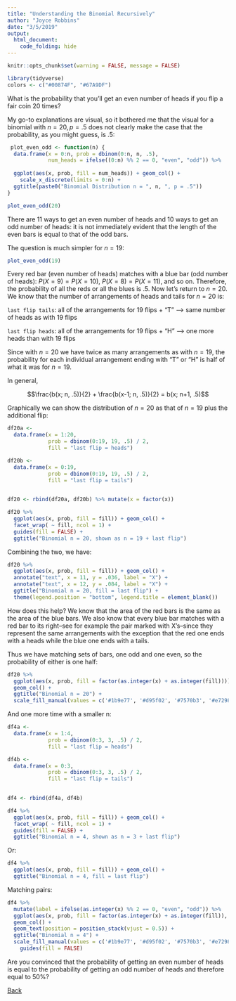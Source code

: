 ```yaml
---
title: "Understanding the Binomial Recursively"
author: "Joyce Robbins"
date: "3/5/2019"
output: 
  html_document:
    code_folding: hide
---
```


```r
knitr::opts_chunk$set(warning = FALSE, message = FALSE)
```

```r
library(tidyverse)
colors <- c("#00874F", "#67A9DF")
```

What is the probability that you'll get an even number of heads if you flip a fair coin 20 times?

My go-to explanations are visual, so it bothered me that the visual for a binomial with $n = 20, p = .5$ does not clearly make the case that the probability, as you might guess, is .5:

```r
 plot_even_odd <- function(n) {
  data.frame(x = 0:n, prob = dbinom(0:n, n, .5),
             num_heads = ifelse((0:n) %% 2 == 0, "even", "odd")) %>% 
  
  ggplot(aes(x, prob, fill = num_heads)) + geom_col() +
    scale_x_discrete(limits = 0:n) +
  ggtitle(paste0("Binomial Distribution n = ", n, ", p = .5"))
}

plot_even_odd(20)
```

There are 11 ways to get an even number of heads and 10 ways to get an odd number of heads: it is not immediately evident that the length of the even bars is equal to that of the odd bars.

The question is much simpler for $n = 19$:

```r
plot_even_odd(19)
```

Every red bar (even number of heads) matches with a blue bar (odd number of heads): $P(X = 9) = P(X = 10)$, $P(X = 8) = P(X = 11)$, and so on. Therefore, the probability of all the reds or all the blues is .5. Now let's return to $n = 20$. We know that the number of arrangements of heads and tails for $n = 20$ is:

`last flip tails`: all of the arrangements for 19 flips + "T" --> same number of heads as with 19 flips

`last flip heads`: all of the arrangements for 19 flips + "H" --> one more heads than with 19 flips 

Since with $n = 20$ we have twice as many arrangements as with $n = 19$, the probability for each individual arrangement ending with "T" or "H" is half of what it was for $n = 19$.

In general, 

$$\frac{b(x; n, .5)}{2} + \frac{b(x-1; n, .5)}{2} = b(x; n+1, .5)$$

Graphically we can show the distribution of $n = 20$ as that of $n = 19$ plus the additional flip:

```r
df20a <-
  data.frame(x = 1:20,
             prob = dbinom(0:19, 19, .5) / 2,
             fill = "last flip = heads")

df20b <-
  data.frame(x = 0:19,
             prob = dbinom(0:19, 19, .5) / 2,
             fill = "last flip = tails")
  

df20 <- rbind(df20a, df20b) %>% mutate(x = factor(x))

df20 %>%
  ggplot(aes(x, prob, fill = fill)) + geom_col() +
  facet_wrap( ~ fill, ncol = 1) +
  guides(fill = FALSE) +
  ggtitle("Binomial n = 20, shown as n = 19 + last flip")

```

Combining the two, we have:

```r
df20 %>%
  ggplot(aes(x, prob, fill = fill)) + geom_col() +
  annotate("text", x = 11, y = .036, label = "X") +
  annotate("text", x = 12, y = .084, label = "X") +
  ggtitle("Binomial n = 20, fill = last flip") + 
  theme(legend.position = "bottom", legend.title = element_blank())
```

How does this help? We know that the area of the red bars is the same as the area of the blue bars. We also know that every blue bar matches with a red bar to its right--see for example the pair marked with X's--since they represent the same arrangements with the exception that the red one ends with a heads while the blue one ends with a tails.

Thus we have matching sets of bars, one odd and one even, so the probability of either is one half:

```r
df20 %>%
  ggplot(aes(x, prob, fill = factor(as.integer(x) + as.integer(fill)))) + 
  geom_col() +
  ggtitle("Binomial n = 20") + 
  scale_fill_manual(values = c('#1b9e77', '#d95f02', '#7570b3', '#e7298a', '#66a61e', '#e6ab02', '#a6761d', '#666666', '#1b9e77', '#d95f02', '#7570b3', '#e7298a', '#66a61e', '#e6ab02', '#a6761d', '#666666', '#1b9e77','#d95f02','#7570b3','#e7298a')) + guides(fill = FALSE) 
```

And one more time with a smaller n:

```r
df4a <-
  data.frame(x = 1:4,
             prob = dbinom(0:3, 3, .5) / 2,
             fill = "last flip = heads")

df4b <-
  data.frame(x = 0:3,
             prob = dbinom(0:3, 3, .5) / 2,
             fill = "last flip = tails")
  

df4 <- rbind(df4a, df4b) 

df4 %>%
  ggplot(aes(x, prob, fill = fill)) + geom_col() +
  facet_wrap( ~ fill, ncol = 1) +
  guides(fill = FALSE) +
  ggtitle("Binomial n = 4, shown as n = 3 + last flip")
```

Or:

```r
df4 %>%
  ggplot(aes(x, prob, fill = fill)) + geom_col() +
  ggtitle("Binomial n = 4, fill = last flip")
```

Matching pairs:

```r
df4 %>%
  mutate(label = ifelse(as.integer(x) %% 2 == 0, "even", "odd")) %>% 
  ggplot(aes(x, prob, fill = factor(as.integer(x) + as.integer(fill)), label = label)) + 
  geom_col() + 
  geom_text(position = position_stack(vjust = 0.5)) +
  ggtitle("Binomial n = 4") + 
  scale_fill_manual(values = c('#1b9e77', '#d95f02', '#7570b3', '#e7298a')) +
    guides(fill = FALSE) 
```

Are you convinced that the probability of getting an even number of heads is equal to the probability of getting an odd number of heads and therefore equal to 50%?

[Back](https://jtr13.github.io/website/)


